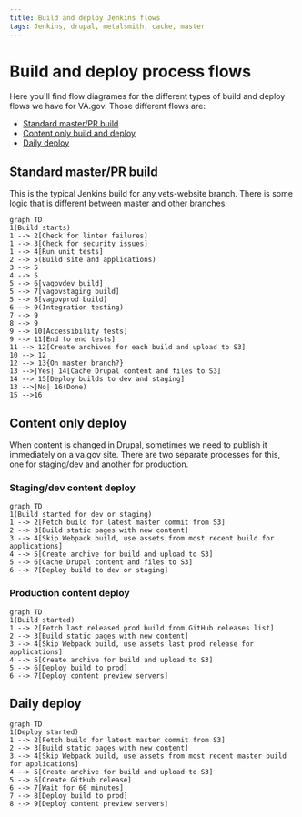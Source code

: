 ```yaml
---
title: Build and deploy Jenkins flows
tags: Jenkins, drupal, metalsmith, cache, master
---
```


# Build and deploy process flows

Here you'll find flow diagrames for the different types of build and deploy flows we have for VA.gov. Those different flows are:

- [Standard master/PR build](#standard-masterpr-build)
- [Content only build and deploy](#content-only-build-and-deploy)
- [Daily deploy](#daily-deploy)

## Standard master/PR build

This is the typical Jenkins build for any vets-website branch. There is some logic that is different between master and other branches:

```mermaid
graph TD
1(Build starts)
1 --> 2[Check for linter failures]
1 --> 3[Check for security issues]
1 --> 4[Run unit tests]
2 --> 5(Build site and applications)
3 --> 5
4 --> 5
5 --> 6[vagovdev build]
5 --> 7[vagovstaging build]
5 --> 8[vagovprod build]
6 --> 9(Integration testing)
7 --> 9
8 --> 9
9 --> 10[Accessibility tests]
9 --> 11[End to end tests]
11 --> 12[Create archives for each build and upload to S3]
10 --> 12
12 --> 13{On master branch?}
13 -->|Yes| 14[Cache Drupal content and files to S3]
14 --> 15[Deploy builds to dev and staging]
13 -->|No| 16(Done)
15 -->16
```

## Content only deploy

When content is changed in Drupal, sometimes we need to publish it immediately on a va.gov site. There are two separate processes for this, one for staging/dev and another for production.

### Staging/dev content deploy

```mermaid
graph TD
1(Build started for dev or staging)
1 --> 2[Fetch build for latest master commit from S3]
2 --> 3[Build static pages with new content]
3 --> 4[Skip Webpack build, use assets from most recent build for applications]
4 --> 5[Create archive for build and upload to S3]
5 --> 6[Cache Drupal content and files to S3]
6 --> 7[Deploy build to dev or staging]
```

### Production content deploy

```mermaid
graph TD
1(Build started)
1 --> 2[Fetch last released prod build from GitHub releases list]
2 --> 3[Build static pages with new content]
3 --> 4[Skip Webpack build, use assets last prod release for applications]
4 --> 5[Create archive for build and upload to S3]
5 --> 6[Deploy build to prod]
6 --> 7[Deploy content preview servers]
```

## Daily deploy

```mermaid
graph TD
1(Deploy started)
1 --> 2[Fetch build for latest master commit from S3]
2 --> 3[Build static pages with new content]
3 --> 4[Skip Webpack build, use assets from most recent master build for applications]
4 --> 5[Create archive for build and upload to S3]
5 --> 6[Create GitHub release]
6 --> 7[Wait for 60 minutes]
7 --> 8[Deploy build to prod]
8 --> 9[Deploy content preview servers]
```
